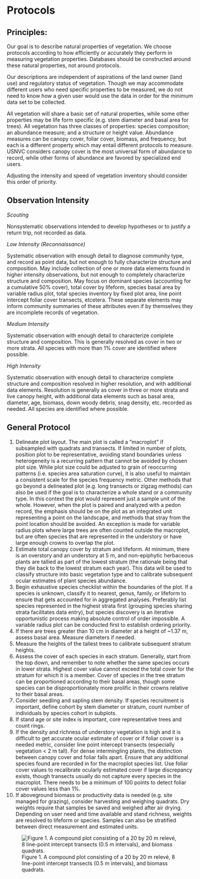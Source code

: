 # Protocols

## Principles:{-}
Our goal is to describe natural properties of vegetation. We choose protocols according to how efficiently or accurately they perform in measuring vegetation properties. Databases should be constructed around these natural properties, not around protocols.

Our descriptions are independent of aspirations of the land owner (land use) and regulatory status of vegetation. Though we may accommodate different users who need specific properties to be measured, we do not need to know how a given user would use the data in order for the minimum data set to be collected.

All vegetation will share a basic set of natural properties, while some other properties may be life form specific (e.g. stem diameter and basal area for trees). All vegetation has three classes of properties: species composition; an abundance measure; and a structure or height value. Abundance measures can be canopy cover, foliar cover, biomass, and frequency, but each is a different property which may entail different protocols to measure. USNVC considers canopy cover is the most universal form of abundance to record, while other forms of abundance are favored by specialized end users. 

Adjusting the intensity and speed of vegetation inventory should consider this order of priority. 

## Observation Intensity

*Scouting*

Nonsystematic observations intended to develop hypotheses or to justify a return trip, not recorded as data.

*Low Intensity (Reconnaissance)*

Systematic observation with enough detail to diagnose community type, and record as point data, but not enough to fully characterize structure and composition. May include collection of one or more data elements found in higher intensity observations, but not enough to completely characterize structure and composition. May focus on dominant species (accounting for a cumulative 50% cover), total cover by lifeform, species basal area by variable radius plot, total species inventory by fixed plot area, line point intercept foliar cover transects, etcetera. These separate elements may inform community summaries of these attributes even if by themselves they are incomplete records of vegetation.

*Medium Intensity*

Systematic observation with enough detail to characterize complete structure and composition. This is generally resolved as cover in two or more strata. All species with more than 1% cover are identified where possible.

*High Intensity*

Systematic observation with enough detail to characterize complete structure and composition resolved in higher resolution, and with additional data elements. Resolution is generally as cover in three or more strata and live canopy height, with additional data elements such as basal area, diameter, age, biomass, down woody debris, snag density, etc. recorded as needed. All species are identified where possible.

## General Protocol

  1.	Delineate plot layout. The main plot is called a “macroplot” if subsampled with quadrats and transects. If limited in number of plots, position plot to be representative, avoiding stand boundaries unless heterogeneity is a recurring pattern that cannot be avoided by chosen plot size. While plot size could be adjusted to grain of reoccurring patterns (i.e. species area saturation curve), it is also useful to maintain a consistent scale for the species frequency metric. Other methods that go beyond a delineated plot (e.g. long transects or zigzag methods) can also be used if the goal is to characterize a whole stand or a community type. In this context the plot would represent just a sample unit of the whole. However, when the plot is paired and analyzed with a pedon record, the emphasis should be on the plot as an integrated unit representing a point on the landscape, and methods that stray from the point location should be avoided. An exception is made for variable radius plots where large trees are often counted outside the macroplot, but are often species that are represented in the understory or have large enough crowns to overlap the plot.
  2.	Estimate total canopy cover by stratum and lifeform. At minimum, there is an overstory and an understory at 5 m, and non-epiphytic herbaceous plants are tallied as part of the lowest stratum (the rationale being that they die back to the lowest stratum each year). This data will be used to classify structure into basic vegetation type and to calibrate subsequent ocular estimates of plant species abundance.
  3.	Begin exhaustive species checklist within the boundaries of the plot. If a species is unknown, classify it to nearest, genus, family, or lifeform to ensure that gets accounted for in aggregated analyses. Preferably list species represented in the highest strata first (grouping species sharing strata facilitates data entry), but species discovery is an iterative opportunistic process making absolute control of order impossible. A variable radius plot can be conducted first to establish ordering priority.
  4.	If there are trees greater than 10 cm in diameter at a height of ~1.37 m, assess basal area. Measure diameters if needed.
  5.	Measure the heights of the tallest trees to calibrate subsequent stratum heights.
  6.	Assess the cover of each species in each stratum. Generally, start from the top down, and remember to note whether the same species occurs in lower strata. Highest cover value cannot exceed the total cover for the stratum for which it is a member. Cover of species in the tree stratum can be proportioned according to their basal areas, though some species can be disproportionately more prolific in their crowns relative to their basal areas.
  7.	Consider seedling and sapling stem density. If species recruitment is important, define cohort by stem diameter or stratum, count number of individuals by species cohort in subplots.
  8.	If stand age or site index is important, core representative trees and count rings.
  9.	If the density and richness of understory vegetation is high and it is difficult to get accurate ocular estimate of cover or if foliar cover is a needed metric, consider line point intercept transects (especially vegetation < 2 m tall). For dense intermingling plants, the distinction between canopy cover and foliar falls apart. Ensure that any additional species found are recorded in for the macroplot species list. Use foliar cover values to recalibrate ocularly estimated cover if large discrepancy exists, though transects usually do not capture every species in the macroplot. There needs to be a minimum of 100 points to detect foliar cover values less than 1%. 
  10.	If aboveground biomass or productivity data is needed (e.g. site managed for grazing), consider harvesting and weighing quadrats. Dry weights require that samples be saved and weighed after air drying. Depending on user need and time available and stand richness, weights are resolved to lifeform or species. Samples can also be stratified between direct measurement and estimated units.


![Figure 1. A compound plot consisting of a 20 by 20 m relevé, 8 line-point intercept transects (0.5 m intervals), and biomass quadrats.](static-figures/plot2.png)

